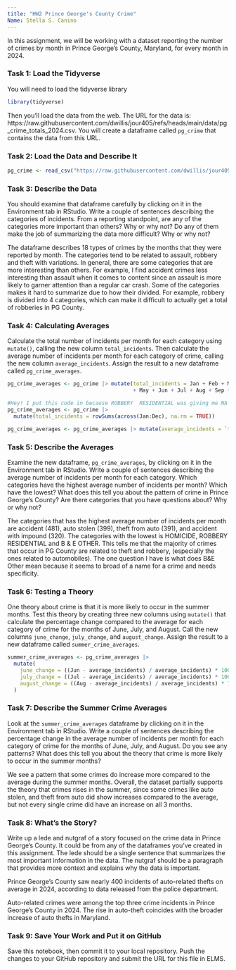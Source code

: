 ```yaml
---
title: "HW2 Prince George's County Crime"
Name: Stella S. Canino
---
```


In this assignment, we will be working with a dataset reporting the number of crimes by month in Prince George's County, Maryland, for every month in 2024. 

### Task 1: Load the Tidyverse

You will need to load the tidyverse library

```r
library(tidyverse)
```

Then you'll load the data from the web. The URL for the data is: https://raw.githubusercontent.com/dwillis/jour405/refs/heads/main/data/pg_crime_totals_2024.csv. You will create a dataframe called `pg_crime` that contains the data from this URL.

### Task 2: Load the Data and Describe It

```r

pg_crime <- read_csv("https://raw.githubusercontent.com/dwillis/jour405/refs/heads/main/data/pg_crime_totals_2024.csv")

```
### Task 3: Describe the Data

You should examine that dataframe carefully by clicking on it in the Environment tab in RStudio. Write a couple of sentences describing the categories of incidents. From a reporting standpoint, are any of the categories more important than others? Why or why not? Do any of them make the job of summarizing the data more difficult? Why or why not?

The dataframe describes 18 types of crimes by the months that they were reported by month. 
The categories tend to be related to assault, robbery and theft with variations. In general,
there are some categories that are more interesting than others. For example, I find accident crimes
less interesting than assault when it comes to content since an assault is more likely to garner
attention than a regular car crash. Some of the categories makes it hard to summarize due to how their divided.
For example, robbery is divided into 4 categories, which can make it difficult to actually get a total of robberies
in PG County.

### Task 4: Calculating Averages

Calculate the total number of incidents per month for each category using `mutate()`, calling the new column `total_incidents`. Then calculate the average number of incidents per month for each category of crime, calling the new column `average_incidents`. Assign the result to a new dataframe called `pg_crime_averages`.

```r
pg_crime_averages <- pg_crime |> mutate(total_incidents = Jan + Feb + Mar + Apr 
                                        + May + Jun + Jul + Aug + Sep + Oct + Nov + Dec) 

#Hey! I put this code in because ROBBERY  RESIDENTIAL was giving me NA in the total_incidents column. 
pg_crime_averages <- pg_crime |> 
  mutate(total_incidents = rowSums(across(Jan:Dec), na.rm = TRUE))

pg_crime_averages <- pg_crime_averages |> mutate(average_incidents = `total_incidents`/12)

```

### Task 5: Describe the Averages

Examine the new dataframe, `pg_crime_averages`, by clicking on it in the Environment tab in RStudio. Write a couple of sentences describing the average number of incidents per month for each category. Which categories have the highest average number of incidents per month? Which have the lowest? What does this tell you about the pattern of crime in Prince George's County? Are there categories that you have questions about? Why or why not?

The categories that has the highest average number of incidents per month are accident (481),
auto stolen (399), theft from auto (391), and accident with impound (320). The categories 
with the lowest is HOMICIDE, ROBBERY  RESIDENTIAL and B & E OTHER. 
This tells me that the majority of crimes that occur in PG County are related to theft
and robbery, (especially the ones related to automobiles). The one question I have is 
what does B&E Other mean because it seems to broad of a name for a crime and needs specificity. 

### Task 6: Testing a Theory

One theory about crime is that it is more likely to occur in the summer months. Test this theory by creating three new columns using `mutate()` that calculate the percentage change compared to the average for each category of crime for the months of June, July, and August. Call the new columns `june_change`, `july_change`, and `august_change`. Assign the result to a new dataframe called `summer_crime_averages`.

```r
summer_crime_averages <- pg_crime_averages |> 
  mutate(
    june_change = ((Jun - average_incidents) / average_incidents) * 100,
    july_change = ((Jul - average_incidents) / average_incidents) * 100,
    august_change = ((Aug - average_incidents) / average_incidents) * 100
  )
```

### Task 7: Describe the Summer Crime Averages

Look at the `summer_crime_averages` dataframe by clicking on it in the Environment tab in RStudio. Write a couple of sentences describing the percentage change in the average number of incidents per month for each category of crime for the months of June, July, and August. Do you see any patterns? What does this tell you about the theory that crime is more likely to occur in the summer months?

We see a pattern that some crimes do increase more compared to the average during
the summer months. Overall, the dataset partially supports the theory that crimes rises in the summer, since some crimes like auto stolen, and theft from auto did show increases compared to the average, but not every single crime did have an increase on all 3 months.

### Task 8: What's the Story?

Write up a lede and nutgraf of a story focused on the crime data in Prince George's County. It could be from any of the dataframes you've created in this assignment. The lede should be a single sentence that summarizes the most important information in the data. The nutgraf should be a paragraph that provides more context and explains why the data is important.

Prince George's County saw nearly 400 incidents of auto-related thefts on average
in 2024, according to data released from the police department.

Auto-related crimes were among the top three crime incidents in Prince George's
County in 2024. The rise in auto-theft coincides with the broader increase of
auto thefts in Maryland. 

### Task 9: Save Your Work and Put it on GitHub

Save this notebook, then commit it to your local repository. Push the changes to your GitHub repository and submit the URL for this file in ELMS.
